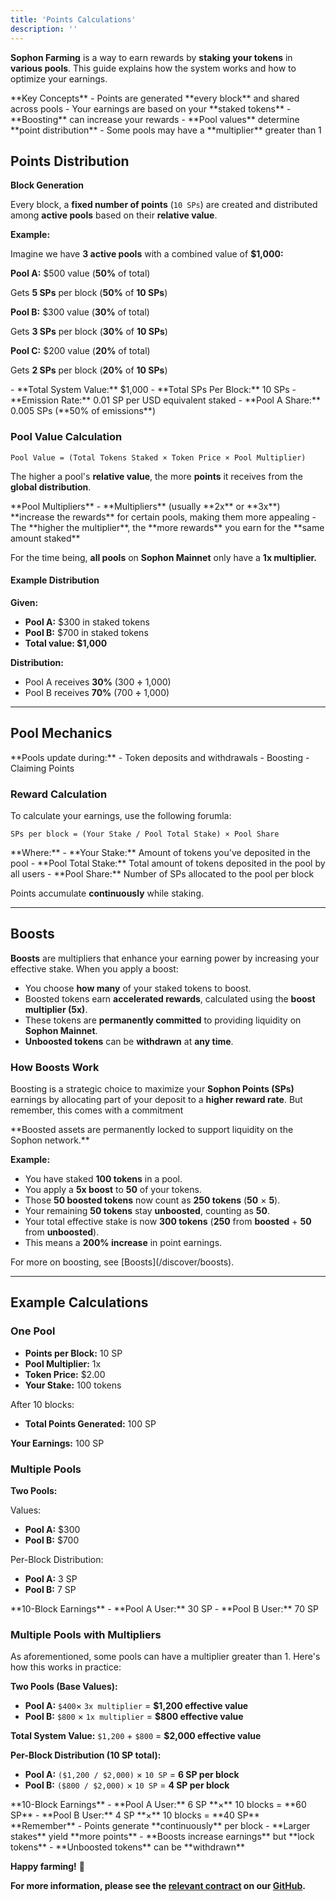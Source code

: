 ```yaml
---
title: 'Points Calculations'
description: ''
---
```


**Sophon Farming** is a way to earn rewards by **staking your tokens** in **various pools**. This guide explains how the system works and how to optimize your earnings.

<Info>
**Key Concepts**
- Points are generated **every block** and shared across pools
- Your earnings are based on your **staked tokens**
- **Boosting** can increase your rewards
- **Pool values** determine **point distribution**
- Some pools may have a **multiplier** greater than 1
</Info>

## Points Distribution

**Block Generation**

Every block, a **fixed number of points** (`10 SPs`) are created and distributed among **active pools** based on their **relative value**.

**Example:**

Imagine we have **3 active pools** with a combined value of **$1,000:**

<Note>**Pool A:** $500 value (**50%** of total)</Note>

Gets **5 SPs** per block (**50%** of **10 SPs**)

<Note>**Pool B:** $300 value (**30%** of total)</Note>

Gets **3 SPs** per block (**30%** of **10 SPs**)

<Note>**Pool C:** $200 value (**20%** of total)</Note>

Gets **2 SPs** per block (**20%** of **10 SPs**)

<Tip>
- **Total System Value:** $1,000
- **Total SPs Per Block:** 10 SPs
- **Emission Rate:** 0.01 SP per USD equivalent staked
- **Pool A Share:** 0.005 SPs (**50% of emissions**)
</Tip>

### Pool Value Calculation

```
Pool Value = (Total Tokens Staked × Token Price × Pool Multiplier)
```

The higher a pool's **relative value**, the more **points** it receives from the **global distribution**.

<Note>
**Pool Multipliers**
- **Multipliers** (usually **2x** or **3x**) **increase the rewards** for certain pools, making them more appealing
- The **higher the multiplier**, the **more rewards** you earn for the **same amount staked**
</Note>

<Warning>For the time being, **all pools** on **Sophon Mainnet** only have a **1x multiplier.**</Warning>

#### Example Distribution

**Given:**

- **Pool A:** $300 in staked tokens
- **Pool B:** $700 in staked tokens
- **Total value: $1,000**

**Distribution:**

- Pool A receives **30%** (300 **÷** 1,000)
- Pool B receives **70%** (700 **÷** 1,000)

---

## Pool Mechanics

<Info>
**Pools update during:**
- Token deposits and withdrawals
- Boosting
- Claiming Points
</Info>

### Reward Calculation

To calculate your earnings, use the following forumla:

```
SPs per block = (Your Stake / Pool Total Stake) × Pool Share
```

<Info>
**Where:**
- **Your Stake:** Amount of tokens you've deposited in the pool
- **Pool Total Stake:** Total amount of tokens deposited in the pool by all users
- **Pool Share:** Number of SPs allocated to the pool per block
</Info>

<Tip>Points accumulate **continuously** while staking.</Tip>

---

## Boosts

**Boosts** are multipliers that enhance your earning power by increasing your effective stake. When you apply a boost:

- You choose **how many** of your staked tokens to boost.
- Boosted tokens earn **accelerated rewards**, calculated using the **boost multiplier (5x)**.
- These tokens are **permanently committed** to providing liquidity on **Sophon Mainnet**.
- **Unboosted tokens** can be **withdrawn** at **any time**.

### How Boosts Work

Boosting is a strategic choice to maximize your **Sophon Points (SPs)** earnings by allocating part of your deposit to a **higher reward rate**. But remember, this comes with a commitment

<Warning>
**Boosted assets are permanently locked to support liquidity on the Sophon network.**
</Warning>

**Example:**

- You have staked **100 tokens** in a pool.
- You apply a **5x boost** to **50** of your tokens.
- Those **50 boosted tokens** now count as **250 tokens** (**50** × **5**).
- Your remaining **50 tokens** stay **unboosted**, counting as **50**.
- Your total effective stake is now **300 tokens** (**250** from **boosted** + **50** from **unboosted**).
- This means a **200% increase** in point earnings.

<Tip>
For more on boosting, see [Boosts](/discover/boosts).
</Tip>

---

## Example Calculations

### One Pool

- **Points per Block:** 10 SP
- **Pool Multiplier:** 1x
- **Token Price:** $2.00
- **Your Stake:** 100 tokens

After 10 blocks:

- **Total Points Generated:** 100 SP

<Note>**Your Earnings:** 100 SP</Note>

### Multiple Pools

**Two Pools:**

Values:

- **Pool A:** $300
- **Pool B:** $700

Per-Block Distribution:

- **Pool A:** 3 SP
- **Pool B:** 7 SP

<Note>
**10-Block Earnings**
- **Pool A User:** 30 SP
- **Pool B User:** 70 SP
</Note>

### Multiple Pools with Multipliers

As aforementioned, some pools can have a multiplier greater than 1. Here's how this works in practice:

**Two Pools (Base Values):**

- **Pool A:** `$400`× `3x multiplier` = **$1,200 effective value**
- **Pool B:** `$800` × `1x multiplier` = **$800 effective value**

<Tip>**Total System Value:** `$1,200` + `$800` = **$2,000 effective value**</Tip>

**Per-Block Distribution (10 SP total):**

- **Pool A:** `($1,200 / $2,000)` × `10 SP` = **6 SP per block**
- **Pool B:** `($800 / $2,000)` × `10 SP` = **4 SP per block**

<Note>
**10-Block Earnings**
- **Pool A User:** 6 SP **×** 10 blocks = **60 SP**
- **Pool B User:** 4 SP **×** 10 blocks = **40 SP**
</Note>

<Warning>
**Remember**
- Points generate **continuously** per block
- **Larger stakes** yield **more points**
- **Boosts increase earnings** but **lock tokens**
- **Unboosted tokens** can be **withdrawn**
</Warning>

**Happy farming!** 🌾

**For more information, please see the [relevant contract](https://github.com/sophon-org/farming-contracts/blob/bridgin/contracts/farm/SophonFarmingL2.sol) on our [GitHub](https://github.com/sophon-org).**
